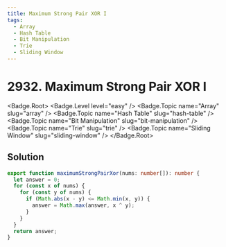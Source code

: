 ```yaml
---
title: Maximum Strong Pair XOR I
tags:
  - Array
  - Hash Table
  - Bit Manipulation
  - Trie
  - Sliding Window
---
```


# 2932. Maximum Strong Pair XOR I

<Badge.Root>
  <Badge.Level level="easy" />
  <Badge.Topic name="Array" slug="array" />
  <Badge.Topic name="Hash Table" slug="hash-table" />
  <Badge.Topic name="Bit Manipulation" slug="bit-manipulation" />
  <Badge.Topic name="Trie" slug="trie" />
  <Badge.Topic name="Sliding Window" slug="sliding-window" />
</Badge.Root>

## Solution

```typescript filename="solution.ts" copy
export function maximumStrongPairXor(nums: number[]): number {
  let answer = 0;
  for (const x of nums) {
    for (const y of nums) {
      if (Math.abs(x - y) <= Math.min(x, y)) {
        answer = Math.max(answer, x ^ y);
      }
    }
  }
  return answer;
}
```

<ProblemLink
  codingSite="leetcode"
  href="https://leetcode.com/problems/maximum-strong-pair-xor-i"
  title="Maximum Strong Pair XOR I"
/>
